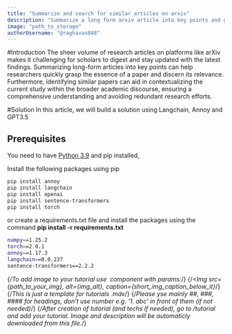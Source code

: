 ```yaml
---
title: "Summarize and search for similar articles on arxiv"
description: "Summarize a long form arxiv article into key points and generate an idea, identify similar papers"
image: "path_to_storage"
authorUsername: "@raghavan848"
---
```


#Introduction
The sheer volume of research articles on platforms like arXiv makes it challenging for scholars to digest and stay updated with the latest findings.
Summarizing long-form articles into key points can help researchers quickly grasp the essence of a paper and discern its relevance.
Furthermore, identifying similar papers can aid in contextualizing the current study within the broader academic discourse, ensuring a comprehensive understanding and avoiding redundant research efforts.

#Solution
In this article, we will build a solution using Langchain, Annoy and GPT3.5

## Prerequisites

You need to have <a href="https://www.python.org/downloads/release/python-3913/" rel="nofollow">Python 3.9</a> and pip installed, 

Install the following packages using pip
```bash
pip install annoy
pip install langchain
pip install openai
pip install sentence-transformers
pip install torch
```
or create a requirements.txt file and install the packages using the command <b> pip install -r requirements.txt </b>

```bash
numpy==1.25.2
torch==2.0.1
annoy==1.17.3
langchain==0.0.237
sentence-transformers==2.2.2
```

{/*To add image to your tutorial use <Img/> component with params:*/}
{/*<Img src={path_to_your_img}, alt={img_alt}, caption={short_img_caption_below_it}*/}
{/*This is just a template for tutorials .mdx*/}
{/*Please yse mainly ##, ###, #### for headings, don't use number e.g. '1. abc' in front of them (if not needed)*/}
{/*After creation of tutorial (and techs if needed), go to /tutorial and add your tutorial. Image and description will be automaticly downloaded from this file.*/}
